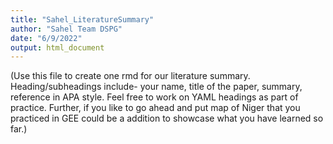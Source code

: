 ```yaml
---
title: "Sahel_LiteratureSummary"
author: "Sahel Team DSPG"
date: "6/9/2022"
output: html_document
---
```


(Use this file to create one rmd for our literature summary. Heading/subheadings include- your name, title of the paper, summary, reference in APA style. Feel free to work on YAML headings as part of practice. 
Further, if you like to go ahead and put map of Niger that you practiced in GEE could be a addition to showcase what you have learned so far.)
